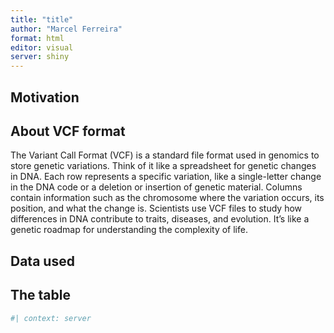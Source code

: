 ```yaml
---
title: "title"
author: "Marcel Ferreira"
format: html
editor: visual
server: shiny
---
```


## Motivation

## About VCF format

The Variant Call Format (VCF) is a standard file format used in genomics to store genetic variations. Think of it like a spreadsheet for genetic changes in DNA. Each row represents a specific variation, like a single-letter change in the DNA code or a deletion or insertion of genetic material. Columns contain information such as the chromosome where the variation occurs, its position, and what the change is. Scientists use VCF files to study how differences in DNA contribute to traits, diseases, and evolution. It's like a genetic roadmap for understanding the complexity of life.

## Data used 

## The table

```r
#| context: server
```
